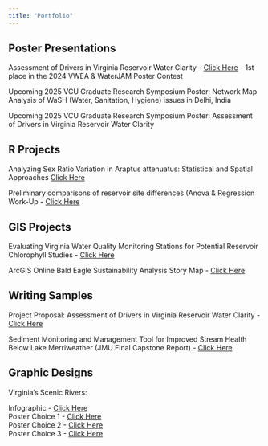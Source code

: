 ```yaml
---
title: "Portfolio"
---
```


## Poster Presentations

Assessment of Drivers in Virginia Reservoir Water Clarity - <a href="Poster.pdf" target="_blank">Click Here</a>
- 1st place in the 2024 VWEA & WaterJAM Poster Contest

Upcoming 2025 VCU Graduate Research Symposium Poster: Network Map Analysis of WaSH (Water, Sanitation, Hygiene) issues in Delhi, India 

Upcoming 2025 VCU Graduate Research Symposium Poster: Assessment of Drivers in Virginia Reservoir Water Clarity

## R Projects

Analyzing Sex Ratio Variation in Araptus attenuatus: Statistical and Spatial Approaches <a href="https://barnettj8.github.io/ENVS-543/Markdown/Barnett_FinalWritten.html" target="_blank">Click Here</a>

Preliminary comparisons of reservoir site differences (Anova & Regression Work-Up - <a href=" https://barnettj8.github.io/ENVS-543/Markdown/Thesis_ANOVA.html" target="_blank">Click Here</a>

## GIS Projects

Evaluating Virginia Water Quality Monitoring Stations for Potential Reservoir Chlorophyll Studies - <a href="GISPaper.pdf" target="_blank">Click Here</a>

ArcGIS Online Bald Eagle Sustainability Analysis Story Map - <a href="https://storymaps.arcgis.com/stories/e1f8cc9297ba47668ac7c00dda5ebb67" target="_blank">Click Here</a>

## Writing Samples

Project Proposal: Assessment of Drivers in Virginia Reservoir Water Clarity - <a href="Proposal.pdf" target="_blank">Click Here</a>

Sediment Monitoring and Management Tool for Improved Stream Health Below Lake Merriweather (JMU Final Capstone Report) - <a href="Capstone.pdf" target="_blank">Click Here</a>

## Graphic Designs

Virginia's Scenic Rivers:

  Infographic - <a href="Barnett_Infographic.png" target="_blank">Click Here</a><br>
  Poster Choice 1 - <a href="option3.png" target="_blank">Click Here</a><br>
  Poster Choice 2 - <a href="option1.png " target="_blank">Click Here</a><br>
  Poster Choice 3 - <a href="option2.png " target="_blank">Click Here</a>


